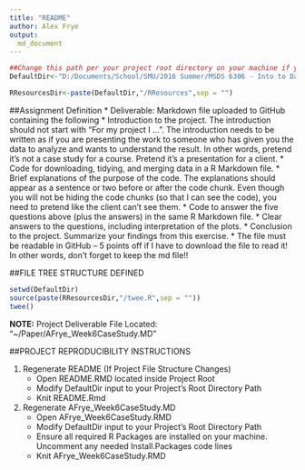 ```yaml
---
title: "README"
author: Alex Frye
output: 
  md_document
---
```


```r
##Change this path per your project root directory on your machine if you wish to regen the README.html file
DefaultDir<-"D:/Documents/School/SMU/2016 Summer/MSDS 6306 - Into to Data Science/2DS Printouts/Unit 6/MSDS6306_Week6CaseStudy"

RResourcesDir<-paste(DefaultDir,"/RResources",sep = "")
```

##Assignment Definition
*	Deliverable: Markdown file uploaded to GitHub containing the following 
*	Introduction to the project. The introduction should not start with “For my project I …”. The introduction needs to be written as if you are presenting the work to someone who has given you the data to analyze and wants to understand the result. In other words, pretend it’s not a case study for a course. Pretend it’s a presentation for a client.
*	Code for downloading, tidying, and merging data in a R Markdown file.
*	Brief explanations of the purpose of the code. The explanations should appear as a sentence or two before or after the code chunk. Even though you will not be hiding the code chunks (so that I can see the code), you need to pretend like the client can’t see them.
*	Code to answer the five questions above (plus the answers) in the same R Markdown file.
*	Clear answers to the questions, including interpretation of the plots.
*	Conclusion to the project. Summarize your findings from this exercise.
*	The file must be readable in GitHub – 5 points off if I have to download the file to read it! In other words, don’t forget to keep the md file!!


##FILE TREE STRUCTURE DEFINED
```r
setwd(DefaultDir)
source(paste(RResourcesDir,"/twee.R",sep = ""))
twee()
```

**NOTE:** Project Deliverable File Located: "~/Paper/AFrye_Week6CaseStudy.MD"

##PROJECT REPRODUCIBILITY INSTRUCTIONS

1. Regenerate README (If Project File Structure Changes)
    + Open README.RMD located inside Project Root
    + Modify DefaultDir input to your Project's Root Directory Path
    + Knit README.Rmd
2. Regenerate AFrye_Week6CaseStudy.MD
    + Open AFrye_Week6CaseStudy.RMD
    + Modify DefaultDir input to your Project's Root Directory Path
    + Ensure all required R Packages are installed on your machine. Uncomment any needed Install.Packages code lines
    + Knit AFrye_Week6CaseStudy.RMD
